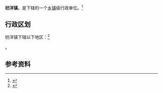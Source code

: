 {{中国乡级行政区
|景观照片文件名 = 
|景观照片描述 = 
|汉语拼音 = 
|其他语言 = 
|其他语言名称 = 
|旧称 = 
|地名出处 = 
|位置图文件名 = 
|位置图描述 = 
|自定义图片 = 
|建置时间 = 
|政府驻地 = 
|毗邻 = 
|总面积 = 
|总人口 = 
|总人口年份 = 
|户籍人口 = 
|户籍人口年份 = 
|常住人口 = 
|常住人口年份 = 
|人口密度 = 
|GDP = 
|GDP年份 = 
|邮政编码 = 
|电话区号 = 596
|官方网站 = 
|网站名称 = 
|35/06/25/103/000}}

'''枋洋镇'''，是{{PRC admin/fullname|35/06/25/103/000|3}}下辖的一个[[乡镇|乡镇]]级行政单位。<ref>{{PRC admin/ref sgc|{{PRC admin/parent|35/06/25/103/000}}}}</ref>

== 行政区划 ==

枋洋镇下辖以下地区：<ref>{{PRC admin/ref sgc|35/06/25/103/000}}</ref>

{{PRC admin/children|35/06/25/103/000}}。

== 参考资料 ==

{{reflist}}

{{行政区划小作品}}
{{PRC admin/navcat|35/06/25/103/000}}